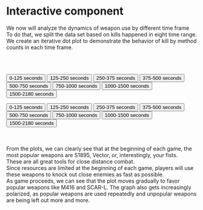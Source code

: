 # Interactive component

We now will analyze the dynamics of weapon use by different time frame<br>
To do that, we split the data set based on kills happened in eight time range.<br>
We create an iterative dot plot to demonstrate the behavior of kill by method counts in each time frame.

<br><br>

<script src="https://d3js.org/d3.v7.js"></script>


<div id="interaction1">

  <!-- Create interactive buttons -->
  <button onclick="update('t_0_125')">0-125 seconds</button>
  <button onclick="update('t_125_250')">125-250 seconds</button>
  <button onclick="update('t_250_375')">250-375 seconds</button>
  <button onclick="update('t_375_500')">375-500 seconds</button>
  <button onclick="update('t_500_750')">500-750 seconds</button>
  <button onclick="update('t_750_1000')">750-1000 seconds</button>
  <button onclick="update('t_1000_1500')">1000-1500 seconds</button>
  <button onclick="update('t_1500_2180')">1500-2180 seconds</button>


</div>

<script>

// create margin
var margin = {top: 30, right: 30, bottom: 80, left: 60},
    width = 800 - margin.left - margin.right,
    height = 350 - margin.top - margin.bottom;

// creat svg
var svg = d3.select("#interaction1")
  .append("svg")
    .attr("width", width + margin.left + margin.right)
    .attr("height", height + margin.top + margin.bottom)
  .append("g")
    .attr("transform","translate(" + margin.left + "," + margin.top + ")");

// Initialize the axis
var x = d3.scaleBand()
  .range([ 0, width ])
  .padding(1);
  
var y = d3.scaleLinear()
  .range([ height, 0]);
var xAxis = svg.append("g")
  .attr("transform", "translate(0," + height + ")")

var yAxis = svg.append("g")
  .attr("class", "myYaxis")

svg.append("text")
        .attr("x", (width / 2))             
        .attr("y", 0 - (margin.top / 2))
        .attr("text-anchor", "middle")  
        .style("font-size", "16px") 
        .text("Kill by method in different time frame (High count method)");
        
svg.append("text")
    .attr("class", "x label")
    .attr("text-anchor", "end")
    .attr("x", width-50)
    .attr("y", height+60)
    .text("Kill by method");

svg.append("text")
    .attr("class", "y label")
    .attr("text-anchor", "end")
    .attr("y", 6)
    .attr("dy", ".75em")
    .attr("transform", "rotate(-90)")
    .text("count");   

function update(selectedVar) {
  // read data
  d3.csv("https://gist.githubusercontent.com/tthatyuwen/5c0094ed90840e977bf71071ee62d991/raw/62b65194d671a2d33a8dd1a509db711430dfe13a/kill_by_time_high.csv").then( function(data) {

    // add axis
    x.domain(data.map(function(d) { return d.killed_by; }))
    xAxis.call(d3.axisBottom(x))
    .selectAll("text")
    .style("text-anchor", "end")
    .attr("transform", "rotate(-75)")
    .attr("dx","-.8em")
    .attr("dy","-.5em")

    y.domain([0, 75000])//d3.max(data, function(d) { return +d[selectedVar] }) ]);
    yAxis.call(d3.axisLeft(y));

    // create line
    var l = svg.selectAll(".myLine")
      .data(data)
    // update lines
    l.enter()
      .append("line")
      .attr("class", "myLine")
      .merge(l)
      .transition()
      .duration(800)
        .attr("x1", function(d) { return x(d.killed_by); })
        .attr("x2", function(d) { return x(d.killed_by); })
        .attr("y1", y(0))
        .attr("y2", function(d) { return y(d[selectedVar]); })
        .attr("stroke", "grey")


    // create dot
    var c = svg.selectAll("circle")
      .data(data)
    c.enter()
      .append("circle")
      .merge(c)
      .transition()
      .duration(800)
        .attr("cx", function(d) { return x(d.killed_by); })
        .attr("cy", function(d) { return y(d[selectedVar]); })
        .attr("r", 5)
        .attr("fill", "lightblue");

  })

}

update('t_0_125')

</script>


<div id="interaction2">

  <!-- Create interactive buttons -->
  <button onclick="update1('t_0_125')">0-125 seconds</button>
  <button onclick="update1('t_125_250')">125-250 seconds</button>
  <button onclick="update1('t_250_375')">250-375 seconds</button>
  <button onclick="update1('t_375_500')">375-500 seconds</button>
  <button onclick="update1('t_500_750')">500-750 seconds</button>
  <button onclick="update1('t_750_1000')">750-1000 seconds</button>
  <button onclick="update1('t_1000_1500')">1000-1500 seconds</button>
  <button onclick="update1('t_1500_2180')">1500-2180 seconds</button>


</div>

<script>

// creat svg
var svg2 = d3.select("#interaction2")
  .append("svg")
    .attr("width", width + margin.left + margin.right)
    .attr("height", height + margin.top + margin.bottom)
  .append("g")
    .attr("transform","translate(" + margin.left + "," + margin.top + ")");

// Initialize the axis
var x1 = d3.scaleBand()
  .range([ 0, width ])
  .padding(1);
var xAxis1 = svg2.append("g")
  .attr("transform", "translate(0," + height + ")")

var y1 = d3.scaleLinear()
  .range([ height, 0]);
var yAxis1 = svg2.append("g")
  .attr("class", "myYaxis1")


svg2.append("text")
        .attr("x", (width / 2))             
        .attr("y", 0 - (margin.top / 2))
        .attr("text-anchor", "middle")  
        .style("font-size", "16px") 
        .text("Kill by method in different time frame (Low count method)");

svg2.append("text")
    .attr("class", "x label")
    .attr("text-anchor", "end")
    .attr("x", width-50)
    .attr("y", height+60)
    .text("Kill by method");

svg2.append("text")
    .attr("class", "y label")
    .attr("text-anchor", "end")
    .attr("y", 6)
    .attr("dy", ".75em")
    .attr("transform", "rotate(-90)")
    .text("count");    


function update1(selectedVar) {
  // read data
  d3.csv("https://gist.githubusercontent.com/tthatyuwen/57c2c7a050b65109361848a23aa4f646/raw/0f8a1477386475ad0c635fd43a78724c6576ad00/kill_by_time_low.csv").then( function(data) {

    // add axis
    x1.domain(data.map(function(d) { return d.killed_by; }))
    xAxis1.call(d3.axisBottom(x1))
    .selectAll("text")
    .style("text-anchor", "end")
    .attr("transform", "rotate(-75)")
    .attr("dx","-.8em")
    .attr("dy","-.5em")

    y1.domain([0, 5000])
    yAxis1.call(d3.axisLeft(y1));

    // create line
    var l1 = svg2.selectAll(".myLine")
      .data(data)
    // update lines
    l1.enter()
      .append("line")
      .attr("class", "myLine")
      .merge(l1)
      .transition()
      .duration(800)
        .attr("x1", function(d) { return x1(d.killed_by); })
        .attr("x2", function(d) { return x1(d.killed_by); })
        .attr("y1", y1(0))
        .attr("y2", function(d) { return y1(d[selectedVar]); })
        .attr("stroke", "grey")


    // create dot
    var c1 = svg2.selectAll("circle")
      .data(data)
    c1.enter()
      .append("circle")
      .merge(c1)
      .transition()
      .duration(800)
        .attr("cx", function(d) { return x1(d.killed_by); })
        .attr("cy", function(d) { return y1(d[selectedVar]); })
        .attr("r", 5)
        .attr("fill", "lightblue");

  })

}

update1('t_0_125')

</script>

<br><br>
From the plots, we can clearly see that at the beginning of each game, the most popular weapons are S1895, Vector, or, interestingly, your fists.<br>
These are all great tools for close distance combat.<br>
Since resources are limited at the beginning of each game, players will use these weapons to knock out close enemies as fast as possible.<br>
As game proceeds, we can see that the plot moves gradually to favor popular weapons like M416 and SCAR-L. The graph also gets increasingly polarized, as popular weapons are used repeatedly and unpopular weapons are being left out more and more.
